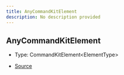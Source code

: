 ```yaml
---
title: AnyCommandKitElement
description: No description provided
---
```


## AnyCommandKitElement

- Type: CommandKitElement\<ElementType>

- [Source](https://github.com/underctrl-io/commandkit/blob/83ef44f10b86e30835e8636786e5222cac412af9/packages/commandkit/src/components/common/element.ts#L25)